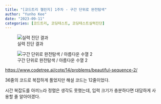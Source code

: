 ```yaml
---
title: "[코드트리 챌린지] 1주차 - 구간 단위로 완전탐색"
author: "Yunho Kee"
date: "2023-09-11"
categories: [코드트리, 코딩테스트, 코딩테스트실력진단]
---
```


::: {layout="[493, 507]" layout-valign="bottom"}
![실력 진단 결과](화면 캡처 2023-09-11 230115.jpg)

![구간 단위로 완전탐색 / 아름다운 수열 2](화면 캡처 2023-09-11 224552.jpg)
:::

<https://www.codetree.ai/cote/14/problems/beautiful-sequence-2/>

36줄의 코드로 복잡하게 풀었지만 해설 코드는 12줄이었다.

시간 복잡도를 아끼느라 정렬은 생각도 못했는데, 입력 크기가 충분하다면 대담하게 사용할 줄 알아야겠다.
